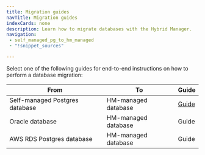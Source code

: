 ```yaml
---
title: Migration guides
navTitle: Migration guides
indexCards: none
description: Learn how to migrate databases with the Hybrid Manager.
navigation: 
 - self_managed_pg_to_hm_managed
 - "!snippet_sources"

---
```


Select one of the following guides for end-to-end instructions on how to perform a database migration: 

| From                           | To                  | Guide                                  |
|--------------------------------|---------------------|----------------------------------------|
| Self-managed Postgres database | HM-managed database | [Guide](self_managed_pg_to_hm_managed) |
| Oracle database                | HM-managed database | Guide                                  |
| AWS RDS Postgres database      | HM-managed database | Guide                                  |
